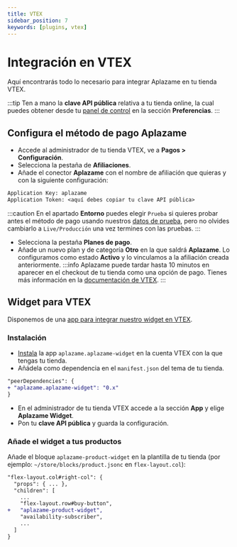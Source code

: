 ```yaml
---
title: VTEX
sidebar_position: 7
keywords: [plugins, vtex]
---
```

# Integración en VTEX
Aquí encontrarás todo lo necesario para integrar Aplazame en tu tienda VTEX.

:::tip
  Ten a mano la **clave API pública** relativa a tu tienda online, la cual puedes obtener desde tu [panel de control](https://vendors.aplazame.com/) en la sección **Preferencias**.
:::

## Configura el método de pago Aplazame
- Accede al administrador de tu tienda VTEX, ve a **Pagos > Configuración**.
- Selecciona la pestaña de **Afiliaciones**.
- Añade el conector **Aplazame** con el nombre de afiliación que quieras y con la siguiente configuración:
```diff
Application Key: aplazame
Application Token: <aquí debes copiar tu clave API pública>
```
:::caution
  En el apartado **Entorno** puedes elegir `Prueba` si quieres probar antes el método de pago usando nuestros [datos de prueba](../../api/test-environment/test-data/), pero no olvides cambiarlo a `Live/Producción` una vez termines con las pruebas.
:::

- Selecciona la pestaña **Planes de pago**.
- Añade un nuevo plan y de categoría **Otro** en la que saldrá **Aplazame**. Lo configuramos como estado **Activo** y lo vinculamos a la afiliación creada anteriormente.
:::info
  Aplazame puede tardar hasta 10 minutos en aparecer en el checkout de tu tienda como una opción de pago. Tienes más información en la [documentación de VTEX](https://help.vtex.com/es/tutorial/configurar-pago-con-aplazame--3v2uLgnOZ1dSE9AnhpDt3s).
:::

## Widget para VTEX
Disponemos de una [app para integrar nuestro widget en VTEX](https://github.com/aplazame/vtex-widget-app).

### Instalación
- [Instala](https://vtex.io/docs/recipes/development/installing-an-app/) la app `aplazame.aplazame-widget` en la cuenta VTEX con la que tengas tu tienda.
- Añádela como dependencia en el `manifest.json` del tema de tu tienda.
```diff
"peerDependencies": {
+ "aplazame.aplazame-widget": "0.x"
}
```
- En el administrador de tu tienda VTEX accede a la sección **App** y elige **Aplazame Widget**.
- Pon tu **clave API pública** y guarda la configuración.

### Añade el widget a tus productos
Añade el bloque `aplazame-product-widget` en la plantilla de tu tienda (por ejemplo: `~/store/blocks/product.jsonc` en `flex-layout.col`):
```diff
"flex-layout.col#right-col": {
  "props": { ... },
  "children": [
    ...
    "flex-layout.row#buy-button",
+   "aplazame-product-widget",
    "availability-subscriber",
    ...
  ]
}
```
